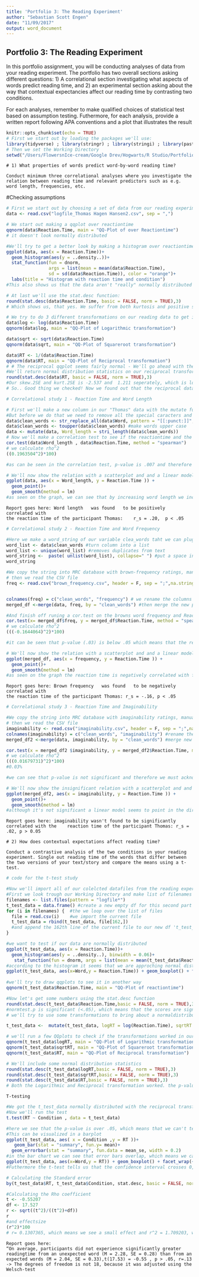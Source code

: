 ```yaml
---
title: 'Portfolio 3: The Reading Experiment'
author: "Sebastian Scott Engen"
date: "11/09/2017"
output: word_document
---
```


## Portfolio 3: The Reading Experiment 

In this portfolio assignment, you will be conducting analyses of data from your reading experiment. The portfolio has two overall sections asking different questions: 1) A correlational section investigating what aspects of words predict reading time, and 2) an experimental section asking about the way that contextual expectancies affect our reading time by contrasting two conditions.

For each analyses, remember to make qualified choices of statistical test based on assumption testing.
Futhermore, for each analysis, provide a written report following APA conventions and a plot that illustrates the result  

```r
knitr::opts_chunk$set(echo = TRUE)
# First we start out by loading the packages we'll use:
library(tidyverse) ; library(stringr) ; library(stringi) ; library(pastecs) ; library(WRS2)
# Then we set the Working Directory
setwd("/Users/FlowersnIce-cream/Google Drev/Hogwarts/R Studio/Portfolio 3")

```
```
# 1) What properties of words predict word-by-word reading time?

Conduct minimum three correlational analyses where you investigate the relation between reading time and relevant predictors such as e.g. word length, frequencies, etc. 
```
#Checking assumptions
```r
# First we start out by choosing a set of data from our reading experiment - we chose Thomas's data
data <- read.csv("logfile_Thomas Hagen Hansen2.csv", sep = ",")

# We start out making a qqplot over reactiontime
qqnorm(data$Reaction.Time, main = "QQ-Plot of over Reactiontime")
# it doesn't look normally distributed

#We'll try to get a better look by making a histogram over reactiontime 
ggplot(data, aes(x = Reaction.Time))+
  geom_histogram(aes(y = ..density..))+
  stat_function(fun = dnorm,
                args = list(mean = mean(data$Reaction.Time), 
                sd = sd(data$Reaction.Time)), color = "orange")+
  labs(title = "Histogram with reaction time and condition")
#This also shows us that the data aren't "really" normally distributed

# At last we'll use the stat.desc function:
round(stat.desc(data$Reaction.Time, basic = FALSE, norm = TRUE),3)
# Which shows us, that yes. We suffer from both kurtosis and positive skew

# We try to do 3 different transformations on our reading data to get it normally distributed
data$log <- log(data$Reaction.Time)
qqnorm(data$log, main = "QQ-Plot of Logarithmic transformation") 

data$sqrt <- sqrt(data$Reaction.Time)
qqnorm(data$sqrt, main = "QQ-Plot of Squareroot transformation") 

data$RT <- 1/(data$Reaction.Time)
qqnorm(data$RT, main = "QQ-Plot of Reciprocal transformation") 
# # The reciprocal qqplot seems fairly normal - We'll go ahead with these transformed data and check to be sure that it's really normally distribute. 
#We'll return normal distribution statistics on our reciprocal transformation:
round(stat.desc(data$RT, basic = FALSE, norm = TRUE),3)
#Our skew.2SE and kurt.2SE is -2.537 and  1.211 seperately, which is lower than -1 and higher than 1 seperately, and this means that the skewness and kurtosis is still significantly different from zero
# So.. Good thing we checked! Now we found out that the reciprocal data still wasn't normally distributed, so we'll use the more robust non-parametric spearmans-test in the coming correlational studies
```

```r
# Correlational study 1 - Reaction Time and Word Length

# First we'll make a new column in our "Thomas" data with the mutate function, and use the stri_length function to count the letters in all the words
#But before we do that we need to remove all the special caracters and make the words Uppercase, so we later on can get some statistics from the 'MRC Psycholinguistic Database'
data$clean_words <- str_replace_all(data$Word, pattern = "[[:punct:]]", replacement = "")
data$clean_words <- toupper(data$clean_words) #make words upper case 
data <- mutate(data, Word_length = stri_length(data$clean_words))
# Now we'll make a correlation test to see if the reactiontime and the word length are correlated, and we'll use spearmans method since we didn't get any normal distributions with our earlier transformations of the Thomas data.
cor.test(data$Word_length , data$Reaction.Time, method = "spearman")
# we calculate rho^2
((0.1963504^2)*100)

#as can be seen in the correlation test, p-value is .007 and therefore below .05, so the relation between variables is significant. Rho is .196 which is above 0.1 which means we have a small effect -> Rho^2 is 0.04, which means that word_length captures 4% of the variance in Thomas's reaction times

# We'll now show the relation with a scatterplot and and a linear model.
ggplot(data, aes(x = Word_length, y = Reaction.Time )) + 
  geom_point()+
  geom_smooth(method = lm)
#as seen on the graph, we can see that by increasing word length we increase the reaction time 
```
```
Report goes here: Word length	was	found	to be positively correlated	with	
the	reaction time of the participant Thomas:	r_s = .20,	p <	.05
```
```r
# Correlational study 2 - Reaction Time and Word Frequency

#Here we make a word_string of our variable clea_words taht we can plug into the UWC psycholinguistic database
word_list <- data$clean_words #turn column into a list
word_list <- unique(word_list) #removes duplicates from text 
word_string <-  paste( unlist(word_list), collapse=" ") #put a space in between all elements 
word_string

#We copy the string into MRC database with brown-frequency ratings, manually copy it into excel, Use the text to columns function to seperate the data, and finish of saving the output as CSV.
# then we read the CSV file
freq <- read.csv("brown_frequency.csv", header = F, sep = ";",na.strings = "-")


colnames(freq) = c("clean_words", "frequency") # we rename the columns in our new Dataframe
merged_df <-merge(data, freq, by = "clean_words") #then merge the new predictor with the old dataset

#And finish off runing a cor.test on the browns word frequency and Reactiontime
cor.test(x= merged_df$freq, y = merged_df$Reaction.Time, method = "spearman")
# we calculate rho^2
(((-0.1644064)^2)*100)

#it can be seen that p-value (.03) is below .05 which means that the relation is significant. Rho is negative (-0.16) which indicates that with higher frequencyscores follow smaller reactiontimes, furthermore it indicates that we see a little effect. Rho^2 is 2.7, which means that we have incaptured 2.7% of the variance

# We'll now show the relation with a scatterplot and and a linear model.
ggplot(merged_df, aes(x = frequency, y = Reaction.Time )) + 
  geom_point()+
  geom_smooth(method = lm)
#as seen on the graph the reaction time is negatively correlated with frequencyscore
```
```
Report goes here: Brown frequency	was	found	to be negatively correlated	with	
the	reaction time of the participant Thomas: r_s = -.16, p < .05
```
```r
# Correlational study 3 - Reaction Time and Imaginability

#We copy the string into MRC database with imaginability ratings, manually copy it into excel, Use the text to columns function to seperate the data, and finish of saving the output as CSV.
# then we read the CSV file
imaginability <- read.csv("imaginability.csv", header = F, sep = ";",na.strings = "-")
colnames(imaginability) = c("clean_words", "imaginability") #rename the columns
merged_df2 <-merge(data, imaginability, by = "clean_words") #merge new predictor with the old dataset

cor.test(x = merged_df2 $imaginability, y = merged_df2$Reaction.Time, method = "spearman")
# we calculate rho^2
(((0.01679731)^2)*100)
#0.03%

#we can see that p-value is not significant and therefore we must acknowledge that we cannot observe any significant relation between imaginability and reaction time. Furthermore, rho is to small to indicate any effect. rho^2 squared tells us that we only capture 0.03% of the variance

# We'll now show the insignificant relation with a scatterplot and and a linear model.
ggplot(merged_df2, aes(x = imaginability, y = Reaction.Time )) + 
  geom_point()+
  geom_smooth(method = lm)
#although it's not significant a linear model seems to point in the direction that there is a negative correlation between imaginability and reactiontime
```
```
Report goes here: imaginability	wasn't found to be significantly correlated	with the	reaction time of the participant Thomas: r_s = .02, p > 0.05

# 2) How does contextual expectations affect reading time?

Conduct a contrastive analysis of the two conditions in your reading experiment. Single out reading time of the words that differ between the two versions of your text/story and compare the means using a t-test. 
```
```r
# code for the t-test study  

#Now we'll import all of our colelcted datafiles from the reading experiment (20 in total)
#First we look trough our Working Directory and make list of filenames
filenames <- list.files(pattern = "logfile*") 
t_test_data = data.frame() #create a new empty df for this second part of the portfolio
for (i in filenames) {	#the we loop over the list of files
  file = read.csv(i)	#we import the current file
  t_test_data = rbind(t_test_data, file[162,]) 
  #and append the 162th line of the current file to our new df 't_test_data'using the rbind function
}

#we want to test if our data are normally distributed 
ggplot(t_test_data, aes(x = Reaction.Time))+
  geom_histogram(aes(y = ..density..), binwidth = 0.06)+
   stat_function(fun = dnorm, args = list(mean = mean(t_test_data$Reaction.Time), sd = sd(t_test_data$Reaction.Time)))+ facet_wrap(~ Condition)
#according to the histogram it seems that we are approching normal distribution in condition 1 but condition 2 seems to be more positively skewed - Let's see it visualized
ggplot(t_test_data, aes(x=Word,y = Reaction.Time)) + geom_boxplot() + facet_wrap(~Condition)
  
#we'll try to draw qqplots to see it in another way
qqnorm(t_test_data$Reaction.Time, main = "QQ-Plot of reactiontime") 

#Now let's get some numbers using the stat.desc function
round(stat.desc(t_test_data$Reaction.Time,basic = FALSE, norm = TRUE),3) 
#normtest.p is significant (<.05), which means that the scores are significantly different from a normal distribution, but skew2SE and kurt2SE are between 1 and -1, which is relatively small.
# we'll try to use some transformations to bring about a normaldistribution

t_test_data <-  mutate(t_test_data, logRT = log(Reaction.Time), sqrtRT = sqrt(Reaction.Time), RT = 1/(Reaction.Time))

# we'll run a few QQplots to check if the transformations worked in our favour
qqnorm(t_test_data$logRT, main = "QQ-Plot of Logarithmic transformation")
qqnorm(t_test_data$sqrtRT, main = "QQ-Plot of Squareroot transformation")
qqnorm(t_test_data$RT, main = "QQ-Plot of Reciprocal transformation")

# We'll include some normal distribution statistics
round(stat.desc(t_test_data$logRT,basic = FALSE, norm = TRUE),3)
round(stat.desc(t_test_data$sqrtRT,basic = FALSE, norm = TRUE),3)
round(stat.desc(t_test_data$RT,basic = FALSE, norm = TRUE),3)
# Both the Logarithmic and Reciprocal transformation worked. the p-value (>.05) is not significantly different from a normaldistribution - we'll go ahead with the reciprocal transformed data, sice the show the higher P-value (0.09)
```
```
T-testing
```
```r
#We got the t_test_data normally distributed with the reciprocal transformation
#Now we'll run the test
t.test(RT ~ Condition , data = t_test_data)

#here we see that the p-value is over .05, which means that we can't tell if there's any significant difference in means between the two conditions.
#This can be visualized in a barplot
ggplot(t_test_data, aes( x = Condition ,y = RT ))+
   geom_bar(stat = "summary", fun.y= mean)+
  geom_errorbar(stat = "summary", fun.data = mean_se, width = 0.2)
#in the bar chart we can see that error bars overlap, which means we can't significantly tell their means apart.
ggplot(t_test_data, aes(x=Word,y = RT)) + geom_boxplot() + facet_wrap(~Condition)
#Futhermore the t-test tells us that the confidence interval crosses 0, with -1.16 and 0.68, which means we can't tell if there is a negative or positive relationship between the two conditions.

# Calculating the Standard error
by(t_test_data$RT, t_test_data$Condition, stat.desc, basic = FALSE, norm = TRUE)

#Calculating the Rho coefficient
t <- -0.55207
df <- 17.527
r <- sqrt((t^2)/((t^2)+df))
r
#and effectsize
(r^2)*100
# r= 0.1307365, which means we see a small effect and r^2 = 1.709203, which means that we can explain 1.7% of the variance better than a mean model
```
```
Report goes here: 
“On average, participants did not experience significantly greater readingtime from an unexpected word (M = 2.28, SE = 0.28) than from an expected words (M = 2.04, SE = 0.33),t(17.53) = -0.55 , p > .05, r=.13 
-> The degrees of freedom is not 18, because it was adjusted using the Welsch-test
```
